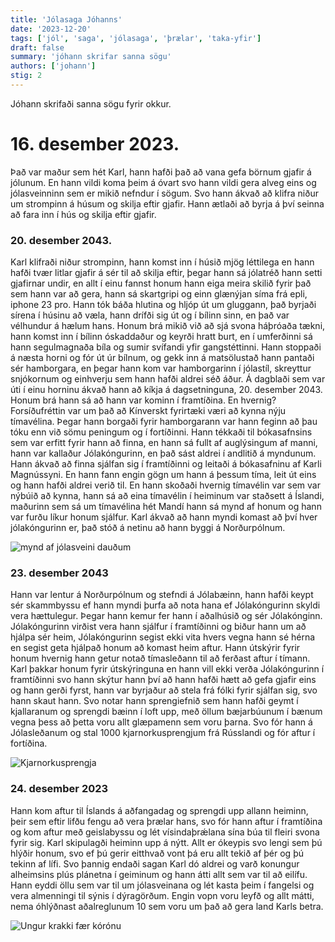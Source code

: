 ```yaml
---
title: 'Jólasaga Jóhanns'
date: '2023-12-20'
tags: ['jól', 'saga', 'jólasaga', 'þrælar', 'taka-yfir']
draft: false
summary: 'jóhann skrifar sanna sögu'
authors: ['johann']
stig: 2
---
```



Jóhann skrifaði sanna sögu fyrir okkur.


<TOCInline toc={props.toc} asDisclosure />


# 16. desember 2023.
Það var maður sem hét Karl, hann hafði það að vana gefa börnum gjafir á jólunum. En hann vildi koma þeim á óvart svo hann vildi gera alveg eins og jólasveinninn sem er mikið nefndur í sögum. Svo hann ákvað að klifra niður um strompinn á húsum og skilja eftir gjafir. Hann ætlaði að byrja á því seinna að fara inn í hús og skilja eftir gjafir. 


### 20. desember 2043.
Karl klifraði niður strompinn, hann komst inn í húsið mjög léttilega en hann hafði tvær litlar gjafir á sér til að skilja eftir, þegar hann sá jólatréð hann setti gjafirnar undir, en allt í einu fannst honum hann eiga meira skilið fyrir það sem hann var að gera, hann sá skartgripi og einn glænýjan síma frá epli, iphone 23 pro.
Hann tók báða hlutina og hljóp út um gluggann, það byrjaði sírena í húsinu að væla, hann drífði sig út og í bílinn sinn, en það var vélhundur á hælum hans.
Honum brá mikið við að sjá svona háþróaða tækni, hann komst inn í bílinn óskaddaður og keyrði hratt burt, en í umferðinni sá hann segulmagnaða bíla og sumir svífandi yfir gangstéttinni. 
Hann stoppaði á næsta horni og fór út úr bílnum, og gekk inn á matsölustað hann pantaði sér hamborgara, en þegar hann kom var hamborgarinn í jólastíl, skreyttur snjókornum og einhverju sem hann hafði aldrei séð áður. Á dagblaði sem var úti í einu horninu ákvað hann að kíkja á dagsetninguna, 20. desember 2043. Honum brá hann sá að hann var kominn í framtíðina. En hvernig? Forsíðufréttin var um það að Kínverskt fyrirtæki væri að kynna nýju tímavélina. Þegar hann borgaði fyrir hamborgarann var hann feginn að þau tóku enn við sömu peningum og í fortíðinni. 
Hann tékkaði til bókasafnsins sem var erfitt fyrir hann að finna, en hann sá fullt af auglýsingum af manni, hann var kallaður Jólakóngurinn, en það sást aldrei í andlitið á myndunum. Hann ákvað að finna sjálfan sig í framtíðinni og leitaði á bókasafninu af Karli Magnússyni.
En hann fann engin gögn um hann á þessum tíma, leit út eins og hann hafði aldrei verið til. En hann skoðaði hvernig tímavélin var sem var nýbúið að kynna, hann sá að eina tímavélin í heiminum var staðsett á Íslandi, maðurinn sem sá um tímavélina hét Mandí hann sá mynd af honum og hann var furðu líkur honum sjálfur. 
Karl ákvað að hann myndi komast að því hver jólakóngurinn er, það stóð á netinu að hann byggi á Norðurpólnum. 


![mynd af jólasveini dauðum](/static/images/faerslur/jolasogur/johann-1.jpg)


### 23. desember 2043
Hann var lentur á Norðurpólnum og stefndi á Jólabæinn, hann hafði keypt sér skammbyssu ef hann myndi þurfa að nota hana ef Jólakóngurinn skyldi vera hættulegur. Þegar hann kemur fer hann í aðalhúsið og sér Jólakónginn.
Jólakóngurinn virðist vera hann sjálfur í framtíðinni og biður hann um að hjálpa sér heim, Jólakóngurinn segist ekki vita hvers vegna hann sé hérna en segist geta hjálpað honum að komast heim aftur. Hann útskýrir fyrir honum hvernig hann getur notað tímasleðann til að ferðast aftur í tímann. Karl þakkar honum fyrir útskýringuna en hann vill ekki verða Jólakóngurinn í framtíðinni svo hann skýtur hann því að hann hafði hætt að gefa gjafir eins og hann gerði fyrst, hann var byrjaður að stela frá fólki fyrir sjálfan sig, svo hann skaut hann. Svo notar hann sprengiefnið sem hann hafði geymt í kjallaranum og sprengdi bæinn í loft upp, með öllum bæjarbúunum í bænum vegna þess að þetta voru allt glæpamenn sem voru þarna. Svo fór hann á Jólasleðanum og stal 1000 kjarnorkusprengjum frá Rússlandi og fór aftur í fortíðina. 


![Kjarnorkusprengja](/static/images/faerslur/jolasogur/johann-2.jpg)


### 24. desember 2023
Hann kom aftur til Íslands á aðfangadag og sprengdi upp allann heiminn, þeir sem eftir lifðu fengu að vera þrælar hans, svo fór hann aftur í framtíðina og kom aftur með geislabyssu og lét vísindaþrǽlana sína búa til fleiri svona fyrir sig. Karl skipulagði heiminn upp á nýtt.
Allt er ókeypis svo lengi sem þú hlýðir honum, svo ef þú gerir eitthvað vont þá eru allt tekið af þér og þú tekinn af lífi. 
Svo þannig endaði sagan Karl dó aldrei og varð konungur alheimsins plús plánetna í geiminum og hann átti allt sem var til að eilífu.
Hann eyddi öllu sem var til um jólasveinana og lét kasta þeim í fangelsi og vera almenningi til sýnis í dýragörðum. Engin vopn voru leyfð og allt mátti, nema óhlýðnast aðalreglunum 10 sem voru um það að gera land Karls betra.

![Ungur krakki fær kórónu](/static/images/faerslur/jolasogur/johann-3.jpg)
